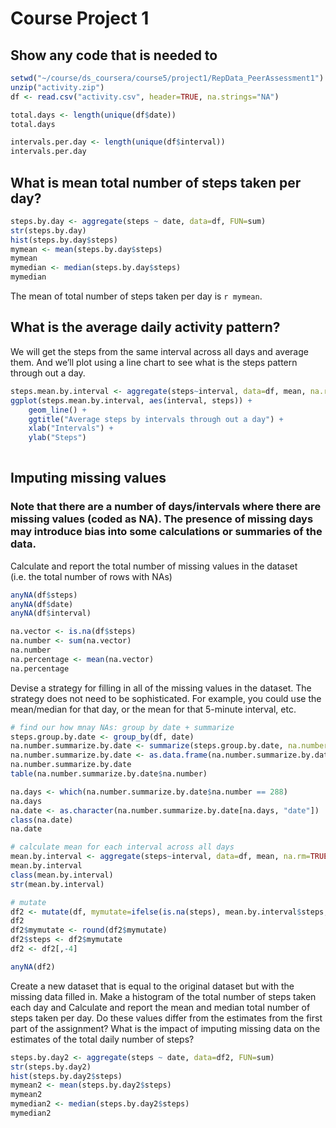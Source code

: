 # Course Project 1

## Show any code that is needed to

```r
setwd("~/course/ds_coursera/course5/project1/RepData_PeerAssessment1")
unzip("activity.zip")
df <- read.csv("activity.csv", header=TRUE, na.strings="NA")

total.days <- length(unique(df$date))
total.days

intervals.per.day <- length(unique(df$interval))
intervals.per.day

```

## What is mean total number of steps taken per day?

```r
steps.by.day <- aggregate(steps ~ date, data=df, FUN=sum)
str(steps.by.day)
hist(steps.by.day$steps)
mymean <- mean(steps.by.day$steps)
mymean
mymedian <- median(steps.by.day$steps)
mymedian

```
The mean of total number of steps taken per day is `r mymean`.

## What is the average daily activity pattern?
We will get the steps from the same interval across all days and average them. And we'll plot using a line chart to see what is the steps pattern through out a day.
```r
steps.mean.by.interval <- aggregate(steps~interval, data=df, mean, na.rm=TRUE)
ggplot(steps.mean.by.interval, aes(interval, steps)) + 
    geom_line() +
    ggtitle("Average steps by intervals through out a day") +
    xlab("Intervals") +
    ylab("Steps")
    
```

## Imputing missing values

### Note that there are a number of days/intervals where there are missing values (coded as NA). The presence of missing days may introduce bias into some calculations or summaries of the data.

Calculate and report the total number of missing values in the dataset (i.e. the total number of rows with NAs)
```r
anyNA(df$steps)
anyNA(df$date)
anyNA(df$interval)

na.vector <- is.na(df$steps)
na.number <- sum(na.vector)
na.number
na.percentage <- mean(na.vector)
na.percentage

```
Devise a strategy for filling in all of the missing values in the dataset. The strategy does not need to be sophisticated. For example, you could use the mean/median for that day, or the mean for that 5-minute interval, etc.
```r
# find our how mnay NAs: group by date + summarize
steps.group.by.date <- group_by(df, date)
na.number.summarize.by.date <- summarize(steps.group.by.date, na.number=sum(is.na(steps)))
na.number.summarize.by.date <- as.data.frame(na.number.summarize.by.date)
na.number.summarize.by.date
table(na.number.summarize.by.date$na.number)

na.days <- which(na.number.summarize.by.date$na.number == 288)
na.days
na.date <- as.character(na.number.summarize.by.date[na.days, "date"])
class(na.date)
na.date

# calculate mean for each interval across all days
mean.by.interval <- aggregate(steps~interval, data=df, mean, na.rm=TRUE)
mean.by.interval
class(mean.by.interval)
str(mean.by.interval)

# mutate
df2 <- mutate(df, mymutate=ifelse(is.na(steps), mean.by.interval$steps, steps))
df2
df2$mymutate <- round(df2$mymutate)
df2$steps <- df2$mymutate
df2 <- df2[,-4]

anyNA(df2)

```

Create a new dataset that is equal to the original dataset but with the missing data filled in.
Make a histogram of the total number of steps taken each day and Calculate and report the mean and median total number of steps taken per day. Do these values differ from the estimates from the first part of the assignment? What is the impact of imputing missing data on the estimates of the total daily number of steps?

```r
steps.by.day2 <- aggregate(steps ~ date, data=df2, FUN=sum)
str(steps.by.day2)
hist(steps.by.day2$steps)
mymean2 <- mean(steps.by.day2$steps)
mymean2
mymedian2 <- median(steps.by.day2$steps)
mymedian2
```
